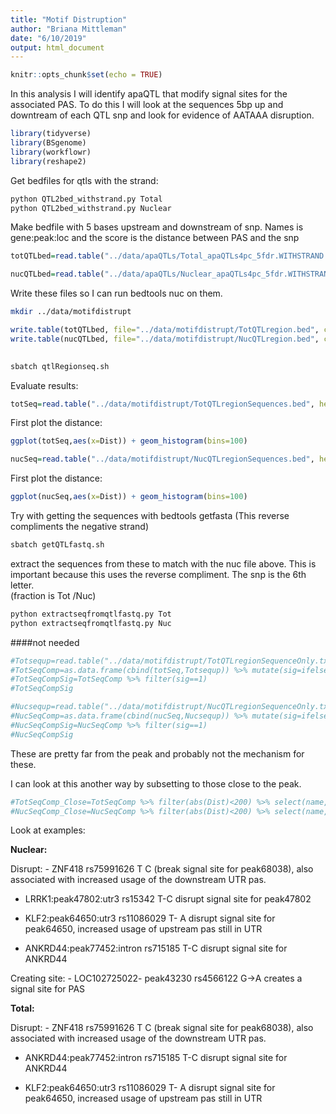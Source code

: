 ```yaml
---
title: "Motif Distruption"
author: "Briana Mittleman"
date: "6/10/2019"
output: html_document
---
```


```r
knitr::opts_chunk$set(echo = TRUE)
```

In this analysis I will identify apaQTL that modify signal sites for the associated PAS. To do this I will look at the sequences 5bp up and downtream of each QTL snp and look for evidence of AATAAA disruption. 

```r
library(tidyverse)
library(BSgenome)
library(workflowr)
library(reshape2)

```


Get bedfiles for qtls with the strand: 

```bash
python QTL2bed_withstrand.py Total 
python QTL2bed_withstrand.py Nuclear
```

Make bedfile with 5 bases upstream and downstream of snp. Names is gene:peak:loc and the score is the distance between PAS and the snp

```r
totQTLbed=read.table("../data/apaQTLs/Total_apaQTLs4pc_5fdr.WITHSTRAND.bed", header = T, stringsAsFactors = F) %>%  mutate(start=as.integer(SNPstart)-4, end=as.integer(SNPend)+6,snpChrint=as.integer(SNPchr) ) %>% select(SNPchr, start, end, name, score, strand)

nucQTLbed=read.table("../data/apaQTLs/Nuclear_apaQTLs4pc_5fdr.WITHSTRAND.bed", header = T, stringsAsFactors = F) %>%  mutate(start=as.integer(SNPstart)-4, end=as.integer(SNPend)+6,snpChrint=as.integer(SNPchr) ) %>% select(SNPchr, start, end, name, score, strand)
```

Write these files so I can run bedtools nuc on them.  

```bash
mkdir ../data/motifdistrupt
```

```r
write.table(totQTLbed, file="../data/motifdistrupt/TotQTLregion.bed", col.names = F, row.names = F, quote = F, sep="\t")
write.table(nucQTLbed, file="../data/motifdistrupt/NucQTLregion.bed", col.names = F, row.names = F, quote = F, sep="\t")
 

```

```bash
sbatch qtlRegionseq.sh
```



Evaluate results:
```r
totSeq=read.table("../data/motifdistrupt/TotQTLregionSequences.bed", header = F, stringsAsFactors = F, col.names =c("chr","start", "end", "name", "Dist", "strand", "pctAT", "pctGC", "numA", "numC", "numG", "numT", "numN", "numoth", "length", "seq") )
```


First plot the distance: 

```r
ggplot(totSeq,aes(x=Dist)) + geom_histogram(bins=100)
```

```r
nucSeq=read.table("../data/motifdistrupt/NucQTLregionSequences.bed", header = F, stringsAsFactors = F, col.names =c("chr","start", "end", "name", "Dist", "strand", "pctAT", "pctGC", "numA", "numC", "numG", "numT", "numN", "numoth", "length", "seq") )
```


First plot the distance: 

```r
ggplot(nucSeq,aes(x=Dist)) + geom_histogram(bins=100)
```
Try with getting the sequences with bedtools getfasta (This reverse compliments the negative strand)

```bash
sbatch getQTLfastq.sh
```

extract the sequences from these to match with the nuc file above. This is important because this uses the reverse compliment.  The snp is the 6th letter.  
(fraction is Tot /Nuc)

```bash
python extractseqfromqtlfastq.py Tot
python extractseqfromqtlfastq.py Nuc
```

####not needed

```r
#Totsequp=read.table("../data/motifdistrupt/TotQTLregionSequenceOnly.txt", header = F, stringsAsFactors = F, col.names = "CorrectSeq")
#TotSeqComp=as.data.frame(cbind(totSeq,Totsequp)) %>% mutate(sig=ifelse(grepl("AATAAA",CorrectSeq),1, 0))
#TotSeqCompSig=TotSeqComp %>% filter(sig==1)
#TotSeqCompSig
```

```r
#Nucsequp=read.table("../data/motifdistrupt/NucQTLregionSequenceOnly.txt", header = F, stringsAsFactors = F, col.names = "CorrectSeq")
#NucSeqComp=as.data.frame(cbind(nucSeq,Nucsequp)) %>% mutate(sig=ifelse(grepl("AATAAA",CorrectSeq),1, 0))
#NucSeqCompSig=NucSeqComp %>% filter(sig==1)
#NucSeqCompSig
```

These are pretty far from the peak and probably not the mechanism for these.  

I can look at this another way by subsetting to those close to the peak.

```r
#TotSeqComp_Close=TotSeqComp %>% filter(abs(Dist)<200) %>% select(name,Dist,CorrectSeq,sig)
#NucSeqComp_Close=NucSeqComp %>% filter(abs(Dist)<200) %>% select(name,Dist,CorrectSeq,sig)
```


Look at examples:

**Nuclear: **

Disrupt:
- ZNF418 rs75991626	T	C (break signal site for peak68038), also associated with increased usage of the downstream UTR pas.  


- LRRK1:peak47802:utr3 rs15342 T-C disrupt signal site for peak47802

- KLF2:peak64650:utr3 rs11086029  T- A disrupt signal site for peak64650, increased usage of upstream pas still in UTR  

- ANKRD44:peak77452:intron rs715185 T-C disrupt signal site for ANKRD44  
 
Creating site:
- LOC102725022- peak43230 rs4566122 G->A creates a signal site for PAS  
 
**Total: **

Disrupt:
- ZNF418 rs75991626	T	C (break signal site for peak68038), also associated with increased usage of the downstream UTR pas.  

- ANKRD44:peak77452:intron rs715185 T-C disrupt signal site for ANKRD44  

- KLF2:peak64650:utr3 rs11086029  T- A disrupt signal site for peak64650, increased usage of upstream pas still in UTR  


